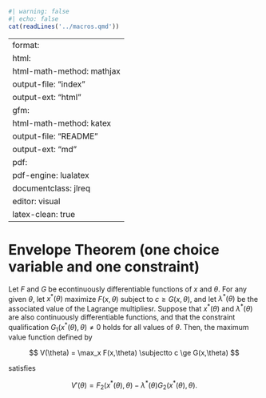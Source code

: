 ```r
#| warning: false
#| echo: false
cat(readLines('../macros.qmd'))
```
---
format:
  html:
    html-math-method: mathjax
    output-file: "index"
    output-ext: "html"
  gfm:
    html-math-method: katex
    output-file: "README"
    output-ext: "md"
  pdf:
    pdf-engine: lualatex
    documentclass: jlreq
    editor: visual
    latex-clean: true
---

# Envelope Theorem (one choice variable and one constraint)

Let $F$ and $G$ be econtinuously differentiable functions of $x$ and $\theta$. For any given $\theta$, let $x^*(\theta)$ maximize $F(x,\theta)$ subject to $c \ge G(x,\theta)$, and let $\lambda^*(\theta)$ be the associated value of the Lagrange multipliesr. Suppose that $x^*(\theta)$ and $\lambda^*(\theta)$ are also continuously differentiable functions, and that the constraint qualification $G_1(x^*(\theta), \theta) \ne 0$ holds for all values of $\theta$. Then, the maximum value function defined by

$$
V(\theta) = \max_x F(x,\theta) \subjectto c \ge G(x,\theta)
$$

satisfies

$$
V'(\theta) = F_2(x^*(\theta),\theta) - \lambda^*(\theta) G_2(x^*(\theta), \theta).
$$